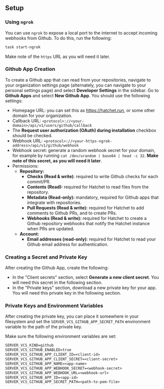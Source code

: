 ## Setup

### Using `ngrok`

You can use `ngrok` to expose a local port to the internet to accept incoming webhooks from Github. To do this, run the following:

```sh
task start-ngrok
```

Make note of the `https` URL as you will need it later.

### Github App Creation

To create a Github app that can read from your repositories, navigate to your organization settings page (alternately, you can navigate to your personal settings page) and select **Developer Settings** in the sidebar. Go to **Github Apps** and select **New Github App**. You should use the following settings:

- Homepage URL: you can set this as https://hatchet.run, or some other domain for your organization.
- Callback URL: `<protocol>://<your-domain>/api/v1/users/github/callback`
- The **Request user authorization (OAuth) during installation** checkbox should be checked.
- Webhook URL: `<protocol>://<your-https-ngrok-address>/api/v1/github/webhook`
- Webhook secret: generate a random webhook secret for your domain, for example by running `cat /dev/urandom | base64 | head -c 32`. **Make note of this secret, as you will need it later**.
- Permissions:
  - **Repository:**
    - **Checks (Read & write)**: required to write Github checks for each commit/PR.
    - **Contents (Read):** required for Hatchet to read files from the repository.
    - **Metadata (Read-only):** mandatory, required for Github apps that integrate with repositories.
    - **Pull Requests (Read & write):** required for Hatchet to add comments to Github PRs, and to create PRs.
    - **Webhooks (Read & write):** required for Hatchet to create a Github repository webhooks that notify the Hatchet instance when PRs are updated.
  - **Account:**
    - **Email addresses (read-only)**: required for Hatchet to read your Github email address for authentication.

### Creating a Secret and Private Key

After creating the Github App, create the following:

- In the "Client secrets" section, select **Generate a new client secret**. You will need this secret in the following section.
- In the "Private keys" section, download a new private key for your app. You will need this private key in the following section.

### Private Keys and Environment Variables

After creating the private key, you can place it somewhere in your filesystem and set the `SERVER_VCS_GITHUB_APP_SECRET_PATH` environment variable to the path of the private key.

Make sure the following environment variables are set:

```txt
SERVER_VCS_KIND=github
SERVER_VCS_GITHUB_ENABLED=true
SERVER_VCS_GITHUB_APP_CLIENT_ID=<client-id>
SERVER_VCS_GITHUB_APP_CLIENT_SECRET=<client-secret>
SERVER_VCS_GITHUB_APP_NAME=<app-name>
SERVER_VCS_GITHUB_APP_WEBHOOK_SECRET=<webhook-secret>
SERVER_VCS_GITHUB_APP_WEBHOOK_URL=<webhook-url>
SERVER_VCS_GITHUB_APP_ID=<app-id>
SERVER_VCS_GITHUB_APP_SECRET_PATH=<path-to-pem-file>
```

